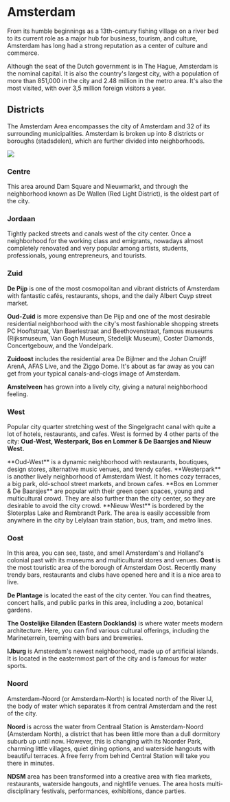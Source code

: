 
# Amsterdam
From its humble beginnings as a 13th-century fishing village on a river bed to its current role as a major hub for business, tourism, and culture, Amsterdam has long had a strong reputation as a center of culture and commerce.

Although the seat of the Dutch government is in The Hague, Amsterdam is the nominal capital. It is also the country's largest city, with a population of more than 851,000 in the city and 2.48 million in the metro area. It's also the most visited, with over 3,5 million foreign visitors a year.

<Youtube id="TF2qK6TX3YY" />

## Districts
The Amsterdam Area encompasses the city of Amsterdam and 32 of its surrounding
municipalities. Amsterdam is broken up into 8 districts or boroughs (stadsdelen), which are further divided into neighborhoods.

<Image src="amsterdam-districts.jpeg" />

### Centre
This area around Dam Square and Nieuwmarkt, and through the neighborhood known as De Wallen (Red Light District), is the oldest part of the city.

### Jordaan
Tightly packed streets and canals west of the city center. Once a neighborhood for the working class and emigrants, nowadays almost completely renovated and very popular among artists, students, professionals, young entrepreneurs, and tourists.

### Zuid 
**De Pijp** is one of the most cosmopolitan and vibrant districts of Amsterdam with fantastic cafés, restaurants, shops, and the daily Albert Cuyp street market.

<Youtube id="9kjrKS-ZIHY&list=PLnSrpIHbbfYZ07_f6dqmDHuuggnME9YVB&index=6" /> 

**Oud-Zuid** is more expensive than De Pijp and one of the most desirable residential neighborhood with the city's most fashionable shopping streets PC Hooftstraat, Van Baerlestraat and Beethovenstraat, famous museums (Rijksmuseum, Van Gogh Museum, Stedelijk Museum), Coster Diamonds, Concertgebouw, and the Vondelpark.

<Youtube id="HloBo9J0lDw" /> 

**Zuidoost** includes the residential area De Bijlmer and the Johan Cruijff ArenA, AFAS Live, and the Ziggo Dome. It's about as far away as you can get from your typical canals-and-clogs image of Amsterdam. 
<Youtube id="jPLcfG-vBlU&list=PLnSrpIHbbfYZ07_f6dqmDHuuggnME9YVB&index=1" />

**Amstelveen** has grown into a lively city, giving a natural neighborhood feeling. 

### West
Popular city quarter stretching west of the Singelgracht canal with quite a lot of hotels, restaurants, and cafes. West is formed by 4 other parts of the city: **Oud-West, Westerpark, Bos en Lommer & De Baarsjes and Nieuw West.** 

<YoutubeCard videoId="Y6O8G65lLv4">
    **Oud-West** is a dynamic neighborhood with restaurants, boutiques, design stores, alternative music venues, and trendy cafes.
</YoutubeCard>

<YoutubeCard videoId="yaLo2PzDKzc">
    **Westerpark** is another lively neighborhood of Amsterdam West. It homes cozy terraces, a big park, old-school street markets, and brown cafes.
</YoutubeCard>

<YoutubeCard videoId="f_3a4VRR2BA">
  **Bos en Lommer & De Baarsjes** are popular with their green open spaces, young and multicultural crowd. They are also further than the city center, so they are desirable to avoid the city crowd.
</YoutubeCard>

<YoutubeCard videoId="Z62GGqqYMPE?start=39">
  **Nieuw West** is bordered by the Sloterplas Lake and Rembrandt Park. The area is easily accessible from anywhere in the city by Lelylaan train station, bus, tram, and metro lines.
</YoutubeCard>

### Oost
In this area, you can see, taste, and smell Amsterdam's and Holland's colonial past with its museums and multicultural stores and venues.
**Oost** is the most touristic area of the borough of Amsterdam Oost. Recently many trendy bars, restaurants and clubs have opened here and it is a nice area to live. 

<Youtube id="fNvifRd6W_U" />

**De Plantage** is located the east of the city center. You can find theatres, concert halls, and public parks in this area, including a zoo, botanical gardens. 

<Youtube id="f1YXlsxyO5Y&list=PLnSrpIHbbfYZ07_f6dqmDHuuggnME9YVB&index=7" /> 

**The Oostelijke Eilanden (Eastern Docklands)** is where water meets modern architecture. Here, you can find various cultural offerings, including the Marineterrein, teeming with bars and breweries. 

<Youtube id="aCBcCd2ECvw&list=PLnSrpIHbbfYZ07_f6dqmDHuuggnME9YVB&index=10" />

**IJburg** is Amsterdam's newest neighborhood, made up of artificial islands. It is located in the easternmost part of the city and is famous for water sports. 
### Noord
Amsterdam-Noord (or Amsterdam-North) is located north of the River IJ, the body of water which separates it from central Amsterdam and the rest of the city.

**Noord** is across the water from Centraal Station is Amsterdam-Noord (Amsterdam North), a district that has been little more than a dull dormitory suburb up until now. However, this is changing with its Noorder Park, charming little villages, quiet dining options, and waterside hangouts with beautiful terraces. A free ferry from behind Central Station will take you there in minutes. 

<Youtube id="PAM0AcMtKRk" />

**NDSM** area has been transformed into a creative area with flea markets, restaurants, waterside hangouts, and nightlife venues. The area hosts multi-disciplinary festivals, performances, exhibitions, dance parties. 

<Youtube id="KDFKvwe1odk&list=PLnSrpIHbbfYZ07_f6dqmDHuuggnME9YVB&index=8" />
